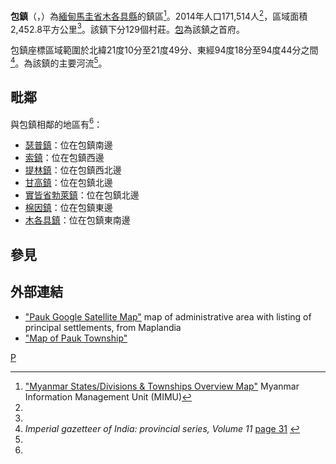 {{Infobox settlement
|name =包鎮
|native_name = {{lang|my|ပေါက်မြို့နယ်}}
|settlement_type = [[木各具縣|木各具縣]]鎮區
|image_skyline = 
|image_map = Pauk Township.svg
|mapsize = 
|map_caption = 包鎮在馬圭省的位置
|seat = [[包_(緬甸)|包]]
|seat_type = 首府
|subdivision_type = 國家
|subdivision_name = {{flag|Burma}}
|subdivision_type1 = [[缅甸行政区划|省邦]]
|subdivision_name1 = [[馬圭省|馬圭省]]
|subdivision_type2 = [[縣_(緬甸)|縣]]
|subdivision_name2 = [[木各具縣|木各具縣]]
|area_total_km2 = 2,452.8
|population_footnotes =<ref name="citypopulation">[http://www.citypopulation.de/php/myanmar-admin.php MYANMAR: Administrative Division]. Citypopulation. 2015-11-25</ref>
|population = 171,514
|population_as_of = 2014
|population_density_km2 = 69.93
|coordinates_display = inline,title
|coordinates_region = MM
|latNS = N
|latd = 21
|latm = 27
|lats = 00
|longEW = E
|longd = 94
|longm = 28
|longs = 00
|elevation_ft = 
|elevation_m = 
|timezone = [[Myanmar_Standard_Time|MST]]
|utc_offset = +6:30
|website =
}}

'''包鎮'''（{{lang-my|ပေါက်မြို့နယ်}}，{{lang-en|Pauk Township}}）為[[緬甸|緬甸]][[馬圭省|馬圭省]][[木各具縣|木各具縣]]的鎮區<ref name="MIMU001">[http://www.burmalibrary.org/docs6/MIMU001_A3_SD%20&%20Township%20Overview.pdf "Myanmar States/Divisions & Townships Overview Map"] {{Wayback|url=http://www.burmalibrary.org/docs6/MIMU001_A3_SD%20%26%20Township%20Overview.pdf |date=20101203160828 }} Myanmar Information Management Unit (MIMU)</ref>。2014年人口171,514人<ref name=citypopulation/>，區域面積2,452.8平方公里<ref name=citypopulation/>。該鎮下分129個村莊。[[包_(緬甸)|包]]為該鎮之首府。

包鎮座標區域範圍於北緯21度10分至21度49分、東經94度18分至94度44分之間<ref name="IGI">''Imperial gazetteer of India: provincial series, Volume 11'' [http://books.google.co.uk/books?id=4f-1AAAAIAAJ&pg=PA31 page 31] {{Wayback|url=http://books.google.co.uk/books?id=4f-1AAAAIAAJ&pg=PA31 |date=20121111110538 }}</ref>。{{link-en|鳩河|Kyaw River}}為該鎮的主要河流<ref name="IGI"/>。

==毗鄰==
與包鎮相鄰的地區有<ref name="MIMU001"/>：
* [[瑟普鎮|瑟普鎮]]：位在包鎮南邊
* [[索鎮|索鎮]]：位在包鎮西邊
* [[提林鎮|提林鎮]]：位在包鎮西北邊
* [[甘高鎮|甘高鎮]]：位在包鎮北邊
* [[實皆省|實皆省]][[勃萊鎮|勃萊鎮]]：位在包鎮北邊
* [[棉因鎮|棉因鎮]]：位在包鎮東邊
* [[木各具鎮|木各具鎮]]：位在包鎮東南邊

==參見==
{{Reflist}}

==外部連結==
*[http://www.maplandia.com/burma/magwe/pauk/ "Pauk Google Satellite Map"] {{Wayback|url=http://www.maplandia.com/burma/magwe/pauk/ |date=20190528092536 }} map of administrative area with listing of principal settlements, from Maplandia
*[https://web.archive.org/web/20120425154806/http://www.themimu.info/docs/MIMU154v01_100728_Pauk%20Ts-Magway%20%20Div_A1.pdf "Map of Pauk Township"]

{{馬圭省行政區劃|state=collapsed}}

[[Category:馬圭省鎮區|P]]

{{Burma-geo-stub}}